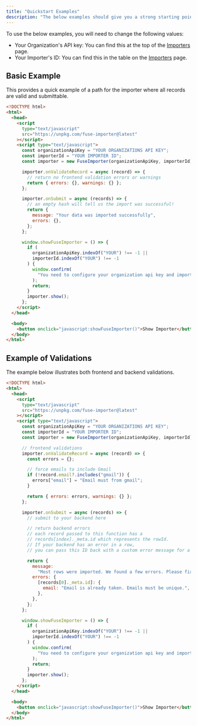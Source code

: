 ```yaml
---
title: "Quickstart Examples"
description: "The below examples should give you a strong starting point to get the importer up and running and test functionality."
---
```


To use the below examples, you will need to change the following values:

- Your Organization's API key: You can find this at the top of the [Importers](https://fuse.flatirons.com/account/importers) page.
- Your Importer's ID: You can find this in the table on the [Importers](https://fuse.flatirons.com/account/importers) page.

## Basic Example

This provides a quick example of a path for the importer where all records are valid and submittable.

```html
<!DOCTYPE html>
<html>
  <head>
    <script
      type="text/javascript"
      src="https://unpkg.com/fuse-importer@latest"
    ></script>
    <script type="text/javascript">
      const organizationApiKey = "YOUR ORGANIZATIONS API KEY";
      const importerId = "YOUR IMPORTER ID";
      const importer = new FuseImporter(organizationApiKey, importerId);

      importer.onValidateRecord = async (record) => {
        // return no frontend validation errors or warnings
        return { errors: {}, warnings: {} };
      };

      importer.onSubmit = async (records) => {
        // an empty hash will tell us the import was successful!
        return {
          message: "Your data was imported successfully",
          errors: {},
        };
      };

      window.showFuseImporter = () => {
        if (
          organizationApiKey.indexOf("YOUR") !== -1 ||
          importerId.indexOf("YOUR") !== -1
        ) {
          window.confirm(
            "You need to configure your organization api key and importer id."
          );
          return;
        }
        importer.show();
      };
    </script>
  </head>

  <body>
    <button onclick="javascript:showFuseImporter()">Show Importer</button>
  </body>
</html>
```

## Example of Validations

The example below illustrates both frontend and backend validations.

```html
<!DOCTYPE html>
<html>
  <head>
    <script
      type="text/javascript"
      src="https://unpkg.com/fuse-importer@latest"
    ></script>
    <script type="text/javascript">
      const organizationApiKey = "YOUR ORGANIZATIONS API KEY";
      const importerId = "YOUR IMPORTER ID";
      const importer = new FuseImporter(organizationApiKey, importerId);

      // frontend validations
      importer.onValidateRecord = async (record) => {
        const errors = {};

        // force emails to include Gmail
        if (!record.email?.includes("gmail")) {
          errors["email"] = "Email must from gmail";
        }

        return { errors: errors, warnings: {} };
      };

      importer.onSubmit = async (records) => {
        // submit to your backend here

        // return backend errors
        // each record passed to this function has a
        // records[index]._meta.id which represents the rowId.
        // If your backend has an error in a row,
        // you can pass this ID back with a custom error message for a field.

        return {
          message:
            "Most rows were imported. We found a few errors. Please fix them and re-submit",
          errors: {
            [records[0]._meta.id]: {
              email: "Email is already taken. Emails must be unique.",
            },
          },
        };
      };

      window.showFuseImporter = () => {
        if (
          organizationApiKey.indexOf("YOUR") !== -1 ||
          importerId.indexOf("YOUR") !== -1
        ) {
          window.confirm(
            "You need to configure your organization api key and importer id."
          );
          return;
        }
        importer.show();
      };
    </script>
  </head>

  <body>
    <button onclick="javascript:showFuseImporter()">Show Importer</button>
  </body>
</html>
```
